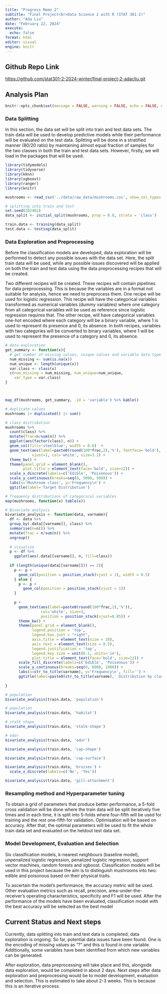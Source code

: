 ```yaml
---
title: "Progress Memo 2"
subtitle: "Final Project<br>Data Science 2 with R (STAT 301-2)"
author: "Ada Liu"
date: "February 22, 2024"
execute:
  echo: false
format: html
editor: visual
engine: knitr
---
```


::: {.callout-tip icon=false}

## Github Repo Link

[https://github.com/stat301-2-2024-winter/final-project-2-adacliu.git](https://github.com/stat301-2-2024-winter/final-project-2-adacliu.git)

:::

## Analysis Plan

```r
knitr::opts_chunk$set(message = FALSE, warning = FALSE, echo = FALSE, eval=FALSE)

```

### Data Splitting

In this section, the data set will be split into train and test data sets. The train data will be used to develop predictive models while their performance will be evaluated on the test data. Splitting will be done in a stratified manner (80/20 ratio) by maintaining almost equal fraction of samples for the two classes in both the train and test data sets. However, firstly, we will load in the packages that will be used.

```r
library(tidymodels)
library(tidyverse)
library(kknn)
library(xgboost)
library(ranger)
library(knitr)
```

```r
mushrooms <- read_csv('../data/raw_data/mushrooms.csv', show_col_types = FALSE)
```

```r
# splitting into train and test
set.seed(202402)
data_split <- initial_split(mushrooms, prop = 0.8, strata = 'class')

train.data <- training(data_split)
test.data <- testing(data_split)
```

### Data Exploration and Preprocessing

Before the classification models are developed, data exploration will be performed to detect any possible issues with the data set. Here, the split train data will be used, while any possible issues discovered will be applied on both the train and test data using the data preprocessing recipes that will be created.

Two different recipes will be created. These recipes will contain pipelines for data preprocessing. This is because the variables are in a format not suitable for analysis, hence we need to preprocess them. One recipe will be used for logistic regression. This recipe will have the categorical variables transformed as numerical variables (dummy variables) where one category from all categorical variables will be used as reference since logistic regression requires that. The other recipe, will have categorical variables one-hot encoded where each category will be a binary variable, where 1 is used to represent its presence and 0, its absence. In both recipes, variables with two categories will be converted to binary variables, where 1 will be used to represent the presence of a category and 0, its absence.

```r
# data exploration
get_summary <- function(x){
  # get number of missing values, unique values and variable data type
  num_missing <- sum(is.na(x))
  num_unique <- length(unique(x))
  var.class <- class(x)
  c(num_missing = num_missing, num_unique=num_unique, 
    var_type = var.class)
}



map_df(mushrooms, get_summary, .id = 'variable') %>% kable()
```

```r
# duplicate values
mushrooms |> duplicated() |> sum()

# class distribution
mushrooms %>%
  count(class) %>%
  mutate(frac=n/sum(n)) %>%
  ggplot(aes(factor(class), n)) +
  geom_col(fill='steelblue', width = 0.6)  +
  geom_text(aes(label=paste0(round(100*frac,2),'%'), fontface='bold'), 
            vjust=1, col='white', size=3.2) +
  theme_bw() +
  theme(panel.grid = element_blank(), 
        plot.title = element_text(face='bold', size=12)) +
  scale_x_discrete(labels=c('Edible', 'Poisonous')) +
  scale_y_continuous(breaks=seq(0, 5000, 500)) +
  labs(x='Mushroom class', y='Frequency\n') +
  ggtitle(label='Target Distribution')
```

```r
# frequency distributions of categorical variables
map(mushrooms, function(x) table(x))
```

```r
# Bivariate analysis
bivariate_analysis <- function(data, varname){
  df <- data %>%
  group_by(.data[[varname]], class) %>% 
  summarise(n=n()) %>%
  mutate(frac = n/sum(n)) %>%
  ungroup()
  
  # visualise
  p <- df %>%
    ggplot(aes(.data[[varname]], n, fill=class))
  
  if (length(unique(data[[varname]])) == 2){
    p <- p +
      geom_col(position = position_stack(vjust = 1), width = 0.5)
    } else {
      p <- p +
        geom_col(position = position_stack(vjust = 1))
    }
  
    p + 
      geom_text(aes(label=paste0(round(100*frac,1),'%')), 
                col='white', size=3,
                position = position_stack(vjust=0.85)) +
      theme_bw() +
      theme(panel.grid = element_blank(), 
            legend.position = 'top',
            legend.box.just = "right",
            axis.title = element_text(size = 10),
            axis.text = element_text(size = 8.5),
            legend.justification = 'top',
            legend.key.size = unit(0.1, units='in'),
            plot.title = element_text(face='bold', size=12)) +
      scale_fill_discrete(labels=c('Edible', 'Poisonous')) +
      scale_y_continuous(breaks=seq(0, 6000, 1000)) +
      labs(x=str_to_title(varname), y='Frequency\n', fill='') +
      ggtitle(label=paste0(str_to_title(varname),' Distribution by class'))
    
}
```

```r
# population
bivariate_analysis(train.data, 'population')
```

```r
# population
bivariate_analysis(train.data, 'habitat')
```

```r
# stalk shape
bivariate_analysis(train.data, 'stalk-shape')
```

```r
# odor
bivariate_analysis(train.data, 'odor')
```

```r
bivariate_analysis(train.data, 'cap-shape')
```

```r
bivariate_analysis(train.data, 'cap-surface')
```

```r
bivariate_analysis(train.data, 'bruises') +
  scale_x_discrete(labels=c('No', 'Yes'))
```

```r
bivariate_analysis(train.data, 'gill-attachment')
```

### Resampling method and Hyperparameter tuning

To obtain a grid of parameters that produce better performance, a 5-fold cross validation will be done where the train data will be split iteratively five times and in each time, it is split into 5-folds where four-fifth will be used for training and the rest one-fifth for validation. Optimisation will be based on accuracy. After that, the optimal parameters will be used to fit the whole train data set and evaluated on the heldout test data set.

### Model Development, Evaluation and Selection

Six classification models, k-nearest neighbours (baseline model), unpenalized logistic regression, penalized logistic regression, support vector machines, random forests and xgboost. Classification models will be used in this project because the aim is to distinguish mushrooms into two: edible and poisonous based on their physical traits.

To ascertain the model's performance, the accuracy metric will be used. Other evaluation metrics such as recall, precision, area-under-the-receiver's operating characteristics, specificity and F1 will be used. After the performance of the models have been evaluated, classification model with the best accuracy will be selected as the best model

## Current Status and Next steps

Currently, data splitting into train and test data is completed; data exploration is ongoing. So far, potential data issues have been found. One is the encoding of missing values as "?" and this is found in one variable. Additionally, some variables have been identified from which new variables can be generated.

After exploration, data preprocessing will take place and this, alongside data exploration, would be completed in about 2 days. Next steps after data exploration and preprocessing would be to model development, evaluation and selection. This is estimated to take about 2-3 weeks. This is because this is an iterative process.
